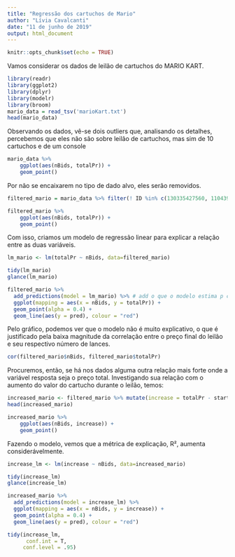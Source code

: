 ```yaml
---
title: "Regressão dos cartuchos de Mario"
author: "Lívia Cavalcanti"
date: "11 de junho de 2019"
output: html_document
---
```


```r
knitr::opts_chunk$set(echo = TRUE)
```

Vamos considerar os dados de leilão de cartuchos do MARIO KART.
```r
library(readr)
library(ggplot2)
library(dplyr)
library(modelr)
library(broom)
mario_data = read_tsv('marioKart.txt')
head(mario_data)
```

Observando os dados, vê-se dois outliers que, analisando os detalhes, percebemos que eles não são sobre leilão de cartuchos, mas sim de 10 cartuchos e de um console
```r
mario_data %>%
    ggplot(aes(nBids, totalPr)) +
    geom_point() 
```

Por não se encaixarem no tipo de dado alvo, eles serão removidos.
```r
filtered_mario = mario_data %>% filter(! ID %in% c(130335427560, 110439174663))

filtered_mario %>%
    ggplot(aes(nBids, totalPr)) +
    geom_point() 
```

Com isso, criamos um modelo de regressão linear para explicar a relação entre as duas variáveis.
```r
lm_mario <- lm(totalPr ~ nBids, data=filtered_mario)

tidy(lm_mario)
glance(lm_mario)
```

```r
filtered_mario %>% 
  add_predictions(model = lm_mario) %>% # add o que o modelo estima p cada hs_grad
  ggplot(mapping = aes(x = nBids, y = totalPr)) + 
  geom_point(alpha = 0.4) + 
  geom_line(aes(y = pred), colour = "red")
```

Pelo gráfico, podemos ver que o modelo não é muito explicativo, o que é justificado pela baixa magnitude da correlação entre o preço final do leilão e seu respectivo número de lances.
```r
cor(filtered_mario$nBids, filtered_mario$totalPr)
```

Procuremos, então, se há nos dados alguma outra relação mais forte onde a variável resposta seja o preço total.
Investigando sua relação com o aumento do valor do cartucho durante o leilão, temos:
```r
increased_mario <- filtered_mario %>% mutate(increase = totalPr - startPr)
head(increased_mario)
```
```r
increased_mario %>%
    ggplot(aes(nBids, increase)) +
    geom_point() 
```

Fazendo o modelo, vemos que a métrica de explicação, R², aumenta considerávelmente.
```r
increase_lm <- lm(increase ~ nBids, data=increased_mario)

tidy(increase_lm)
glance(increase_lm)
```

```r
increased_mario %>% 
  add_predictions(model = increase_lm) %>%
  ggplot(mapping = aes(x = nBids, y = increase)) + 
  geom_point(alpha = 0.4) + 
  geom_line(aes(y = pred), colour = "red")
```

```r
tidy(increase_lm,
      conf.int = T,
     conf.level = .95)
```

